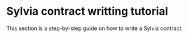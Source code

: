 # Sylvia contract writting tutorial

This section is a step-by-step guide on how to write a Sylvia contract.
